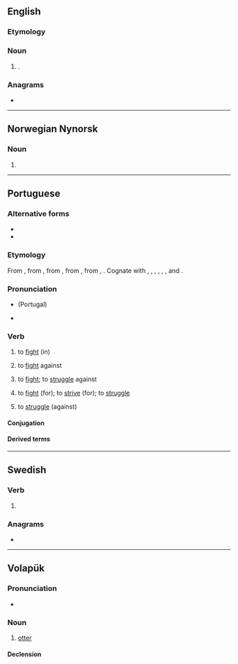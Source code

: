 ==English==

===Etymology===
{{blend|en|lute|guitar}}

===Noun===
{{en-noun}}

# {{lb|en|musical instruments}} {{synonym of|en|lute guitar}}.

===Anagrams===
* {{anagrams|en|a=alrtu|ultra|ultra-}}

----

==Norwegian Nynorsk==

===Noun===
{{head|nn|noun form|g=m}}

# {{inflection of|nn|lut||indefinite|p}}

----

==Portuguese==

===Alternative forms===
* {{alt|pt|luctar||obsolete}}
* {{alt|pt|luitar||obsolete|dialectal}}

===Etymology===
From {{inh|pt|roa-opt|luitar}}, from {{inh|pt|VL.||luctāre}}, from {{inh|pt|la|luctor|luctārī|t=struggle}}, from {{der|pt|ine-pro|*lugsos}}, from {{m|ine-pro|*lewg-}}, {{m|ine-pro|*leug|t=bend, twist}}. Cognate with {{cog|gl|loitar}}, {{cog|es|luchar}}, {{cog|ca|lluitar}}, {{cog|oc|luchar}}, {{cog|fr|lutter}}, {{cog|it|lottare}}, and {{cog|ro|lupta}}.

===Pronunciation===
{{pt-IPA}}
* {{homophones|pt|lotar}} (Portugal)
* {{hyphenation|pt|lu|tar}}

===Verb===
{{pt-verb|lut|ar}}

# {{indtr|pt|intr=1|em|direct=1|qualdirect=less common}} to [[fight]] (in) {{gloss|participate in a conflict}}
#: {{ux|pt|Nosso exército ficou com medo de '''lutar'''.|Our army was scared to '''fight'''.}}
#: {{ux|pt|Meu irmão disse que '''lutaria''' na guerra.|My brother said he '''would fight''' in the war.}}
#: {{ux|pt|Hoje morreu o último veterano que '''lutou''' a batalha de Verdun.|The last veteran who '''fought''' in the Battle of Verdun died today.}}
#: {{syn|pt|[[combater]] ([[em]])|[[participar]] [[de]]|[[pelejar]] [[em]]}}
# {{indtr|pt|intr=1|com|contra}} to [[fight]] against {{gloss|participate in a conflict against an enemy}}
#: {{ux|pt|Fiquei rindo das criancinhas '''lutando'''.|I kept laughing at the little children '''fighting''' [one another].}}
#: {{ux|pt|A legião deve '''lutar''' com os hunos ainda hoje.|The legion should '''fight''' the Huns today.}}
#: {{ux|pt|Deixe que os polacos '''lutem''' contra os invasores.|Let the Polish '''fight''' the invaders.}}
#: {{syn|pt|combater|[[brigar]] [[com]]|[[pelejar]] [[com]]}}
# {{indtr|pt|contra}} to [[fight]]; to [[struggle]] against {{gloss|try to stop something}}
#: {{ux|pt|O candidato disse que '''lutara''' contra a corrupção.|The candidate said he '''had fought''' corruption.}}
#: {{syn|pt|combater}}
# {{indtr|pt|por|intr=1}} to [[fight]] (for); to [[strive]] (for); to [[struggle]] {{gloss|try to obtain something}}
#: {{ux|pt|Ela '''lutou''' e '''lutou''', mas nunca conseguiu uma vida melhor.|She '''fought''' and '''fought''', but never got a better life.}}
#: {{ux|pt|Eles '''lutaram''' pelo fim da guerra.|They '''fought''' for the war to end.}}
#: {{syn|pt|[[esforçar]]-[[se]]|pelejar}}
# {{indtr|pt|intr=1|contra}} to [[struggle]] (against) {{gloss|attempt to counteract a force}}
#: {{ux|pt|Não '''lutes''', tomarás a vacina quer queira ou não.|Don’t '''struggle''', you will be vaccinated whether you like it or not.}}
#: {{ux|pt|Se tentarem te assaltar, faça tudo que mandarem e não '''lute'''.|If they try to rob you, do everything they tell you and don’t '''struggle'''.}}
#: {{syn|pt|resistir}}

====Conjugation====
{{pt-conj|lut|ar}}

====Derived terms====
{{der2
|pt|luta
|lutador
}}

----

==Swedish==

===Verb===
{{head|sv|verb form}}

# {{sv-verb-form-pre|luta}}

===Anagrams===
* {{anagrams|sv|a=alrtu|lurat}}

----

==Volapük==

===Pronunciation===
* {{IPA|vo|/luˈtaɾ/}}

===Noun===
{{vo-noun}}

# [[otter]]

====Declension====
{{vo-decl-noun}}